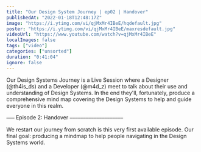 ```yaml
---
title: "Our Design System Journey | ep02 | Handover"
publishedAt: "2022-01-18T12:48:17Z"
image: "https://i.ytimg.com/vi/qjMxMr4IBeE/hqdefault.jpg"
poster: "https://i.ytimg.com/vi/qjMxMr4IBeE/maxresdefault.jpg"
videoUrl: "https://www.youtube.com/watch?v=qjMxMr4IBeE"
localImages: false
tags: ["video"]
categories: ["unsorted"]
duration: "0:41:04"
ignore: false
---
```

Our Design Systems Journey is a Live Session where a Designer (@th4is_ds) and a Developer (@m4d_z) meet to talk about their use and understanding of Design Systems. In the end they'll, fortunately, produce a comprehensive mind map covering the Design Systems to help and guide everyone in this realm.

⎯⎯⎯ Episode 2: Handover ⎯⎯⎯⎯⎯⎯⎯⎯⎯⎯⎯⎯⎯⎯⎯⎯⎯⎯⎯⎯

We restart our journey from scratch is this very first available episode. Our final goal: producing a mindmap to help people navigating in the Design Systems world.
